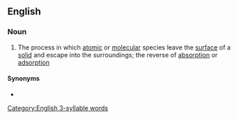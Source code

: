 {{also|Desorption|désorption}}

==English==

===Noun===
{{wikipedia}}
{{en-noun|-|s}}

# The process in which [[atomic]] or [[molecular]] species leave the [[surface]] of a [[solid]] and escape into the surroundings; the reverse of [[absorption]] or [[adsorption]]

====Synonyms====
* {{l|en|elution}}

[[Category:English 3-syllable words]]